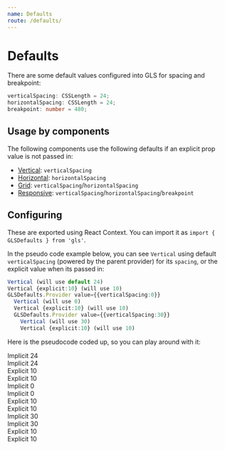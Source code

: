 ```yaml
---
name: Defaults
route: /defaults/
---
```



# Defaults

There are some default values configured into GLS for spacing and breakpoint: 

```ts
verticalSpacing: CSSLength = 24;
horizontalSpacing: CSSLength = 24;
breakpoint: number = 480;
```

## Usage by components

The following components use the following defaults if an explicit prop value is not passed in:

* [Vertical][vertical]: `verticalSpacing`
* [Horizontal][horizontal]: `horizontalSpacing`
* [Grid][grid]: `verticalSpacing`/`horizontalSpacing`
* [Responsive][responsive]: `verticalSpacing`/`horizontalSpacing`/`breakpoint`

## Configuring
These are exported using React Context. You can import it as `import { GLSDefaults } from 'gls'`.

In the pseudo code example below, you can see `Vertical` using default `verticalSpacing` (powered by the parent provider) for its `spacing`, or the explicit value when its passed in:

```ts
Vertical (will use default 24)
Vertical {explicit:10} (will use 10)
GLSDefaults.Provider value={{verticalSpacing:0}}
  Vertical (will use 0)
  Vertical {explicit:10} (will use 10)
  GLSDefaults.Provider value={{verticalSpacing:30}}
    Vertical (will use 30)
    Vertical {explicit:10} (will use 10)
```

Here is the pseudocode coded up, so you can play around with it:

<Playground>
  <Vertical style={{border:'5px solid black'}}>
    <div style={{backgroundColor: "lightskyblue"}}>Implicit 24</div>
    <div style={{backgroundColor: "lightpink"}}>Implicit 24</div>
  </Vertical>
  <Vertical spacing={10} style={{border:'5px solid black'}}>
    <div style={{backgroundColor: "lightskyblue"}}>Explicit 10</div>
    <div style={{backgroundColor: "lightpink"}}>Explicit 10</div>
  </Vertical>
  <GLSDefaults.Provider value={{verticalSpacing:0}}>
    <Vertical style={{border:'5px solid black'}}>
      <div style={{backgroundColor: "lightskyblue"}}>Implicit 0</div>
      <div style={{backgroundColor: "lightpink"}}>Implicit 0</div>
    </Vertical>
    <Vertical spacing={10} style={{border:'5px solid black'}}>
      <div style={{backgroundColor: "lightskyblue"}}>Explicit 10</div>
      <div style={{backgroundColor: "lightpink"}}>Explicit 10</div>
    </Vertical>
    <GLSDefaults.Provider value={{verticalSpacing:30}}>
      <Vertical style={{border:'5px solid black'}}>
        <div style={{backgroundColor: "lightskyblue"}}>Implicit 30</div>
        <div style={{backgroundColor: "lightpink"}}>Implicit 30</div>
      </Vertical>
      <Vertical spacing={10} style={{border:'5px solid black'}}>
        <div style={{backgroundColor: "lightskyblue"}}>Explicit 10</div>
        <div style={{backgroundColor: "lightpink"}}>Explicit 10</div>
      </Vertical>
    </GLSDefaults.Provider>
  </GLSDefaults.Provider>
</Playground>


[vertical]:../vertical/
[horizontal]:../horizontal/
[grid]:../grid/
[responsive]:../responsive/